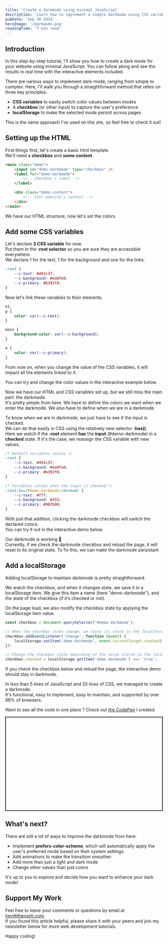 ```yaml
---
title: 'Create a darkmode using minimal JavaScript'
description: 'Learn how to implement a simple darkmode using CSS variables and minimal JavaScript. This guide walks you through the steps to add darkmode and make it persist using localStorage for a better user experience.'
pubDate: 'Sep 30 2024'
heroImage: '/darkmode.png'
readingTime: '7 min read'
---
```


## Introduction

In this step-by-step tutorial, I'll show you how to create a dark mode for your website using minimal JavaScript. You can follow along and see the results in real time with the interactive elements included.

There are various ways to implement dark mode, ranging from simple to complex. Here, I'll walk you through a straightforward method that relies on three key principles:

- **CSS variables** to easily switch color values between modes
- A **checkbox** (or other input) to capture the user's preference
- **localStorage** to make the selected mode persist across pages

This is the same approach I've used on this site, so feel free to check it out!

## Setting up the HTML

First things first, let's create a basic html template.<br />
We'll need a **checkbox** and **some content**.

```html
<main class="demo">
	<input id="demo-darkmode" type="checkbox" />
	<label for="demo-darkmode">
		<!-- Checkbox's label -->
	</label>

	<div class="demo-content">
		<!-- Your website's content -->
	</div>
</main>
```


<Wrapper>
	<DarkMode1 />
</Wrapper>

We have our HTML structure, now let's set the colors.

## Add some CSS variables

Let's declare **3 CSS variable** for now.<br />
Put them in the **:root selector** so you are sure they are accessible everywhere.<br/>
We declare 1 for the text, 1 for the background and one for the links.

```css
:root {
	--c-text: #493c37;
	--c-background: #eddfe0;
	--c-primary: #b392f0;
}
```

Now let's link these variables to their elements.

```css
h1,
p {
	color: var(--c-text);
}

main {
	background-color: var(--c-background);
}

a {
	color: var(--c-primary);
}
```

From now on, when you change the value of the CSS variables, it will impact all the elements linked to it.

You can try and change the color values in the interactive example below.


<Wrapper>
	<DarkMode2 />
</Wrapper>

Now we have our HTML and CSS variables set up, but we still miss the main part: the darkmode.<br/>
It's pretty simple from here. We have to define the colors we want when we enter the darkmode. We also have to define when we are in a darkmode.

To know when we are in darkmode, we just have to see if the input is checked.<br />
We can do that easily in CSS using the relatively new selector **:has()**.<br />
Here we watch if the **:root** element **has** the **input** (#demo-darkmode) in a **checked** state. If it's the case, we reassign the CSS variable with new values.

```css
/* Default variables values */
:root {
	--c-text: #493c37;
	--c-background: #eddfe0;
	--c-primary: #b392f0;
}

/* Variables values when the input is checked */
:root:has(#demo-darkmode:checked) {
	--c-text: #fff;
	--c-background: #333;
	--c-primary: #98fb98;
}
```

With just that addition, clicking the darkmode checkbox will switch the declared colors.<br />
You can try it out in the interactive demo below.


<Wrapper>
	<DarkMode3 />
</Wrapper>

Our darkmode is working 🎉<br/>
Currently, if we check the darkmode checkbox and reload the page, it will reset to its original state.
To fix this, we can make the darkmode persistant

## Add a localStorage

Adding localStorage to maintain darkmode is pretty straightforward.

We watch the checkbox, and when it changes state, we save it in a localStorage item. We give this item a name (here "demo-darkmode"), and the state of the checkbox (if it’s checked or not).<br/>

On the page load, we also modify the checkbox state by applying the localStorage item value.

```js
const checkbox = document.querySelector('#demo-darkmode');

// When the checkbox state change, we store its state in the localStorage
checkbox.addEventListener('change', function (event) {
	localStorage.setItem('demo-darkmode', event.currentTarget.checked);
});

// Change the checkbox state depending of the value stored in the localStorage
checkbox.checked = localStorage.getItem('demo-darkmode') === 'true';
```

If you check the checkbox below and reload the page, the interactive demo should stay in darkmode.


<Wrapper>
	<DarkMode4 />
</Wrapper>

In less than 5 lines of JavaScript and 20 lines of CSS, we managed to create a darkmode. <br/>
It's functional, easy to implement, easy to maintain, and supported by over 88% of browsers.

Want to see all the code in one place ? Check out [the CodePen](https://codepen.io/emgarf/pen/bGPpvZg) I created.

<p
	class="codepen"
	data-height="300"
	data-default-tab="html"
	data-slug-hash="qBeOdpE"
	data-pen-title="DarkMode - Minimal JS"
	data-user="emgarf"
	style="height: 300px; box-sizing: border-box; display: flex; align-items: center; justify-content: center; border: 2px solid; margin: 1em 0; padding: 1em;"
></p>
<script async src="https://cpwebassets.codepen.io/assets/embed/ei.js"></script>

## What's next?

There are still a lot of ways to improve the darkmode from here:

- Implement **prefers-color-scheme**, which will automatically apply the user's preferred mode based on their system settings.
- Add animations to make the transition smoother
- Add more than just a light and dark mode
- Change other values than just colors

It's up to you to explore and decide how you want to enhance your dark mode!

## Support My Work

Feel free to leave your comments or questions by email at hey@theosoti.com. <br />
If you found this article helpful, please share it with your peers and join my newsletter below for more web development tutorials.

Happy coding!
